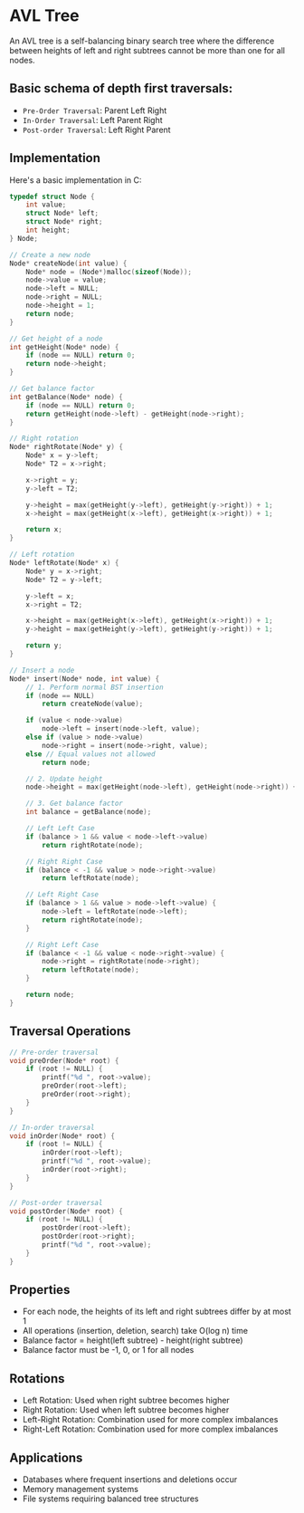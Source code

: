 # AVL Tree

An AVL tree is a self-balancing binary search tree where the difference between heights of left and right subtrees cannot be more than one for all nodes.

## Basic schema of depth first traversals:

- `Pre-Order Traversal`: Parent Left Right
- `In-Order Traversal`: Left Parent Right
- `Post-order Traversal`: Left Right Parent

## Implementation

Here's a basic implementation in C:

```c
typedef struct Node {
    int value;
    struct Node* left;
    struct Node* right;
    int height;
} Node;

// Create a new node
Node* createNode(int value) {
    Node* node = (Node*)malloc(sizeof(Node));
    node->value = value;
    node->left = NULL;
    node->right = NULL;
    node->height = 1;
    return node;
}

// Get height of a node
int getHeight(Node* node) {
    if (node == NULL) return 0;
    return node->height;
}

// Get balance factor
int getBalance(Node* node) {
    if (node == NULL) return 0;
    return getHeight(node->left) - getHeight(node->right);
}

// Right rotation
Node* rightRotate(Node* y) {
    Node* x = y->left;
    Node* T2 = x->right;

    x->right = y;
    y->left = T2;

    y->height = max(getHeight(y->left), getHeight(y->right)) + 1;
    x->height = max(getHeight(x->left), getHeight(x->right)) + 1;

    return x;
}

// Left rotation
Node* leftRotate(Node* x) {
    Node* y = x->right;
    Node* T2 = y->left;

    y->left = x;
    x->right = T2;

    x->height = max(getHeight(x->left), getHeight(x->right)) + 1;
    y->height = max(getHeight(y->left), getHeight(y->right)) + 1;

    return y;
}

// Insert a node
Node* insert(Node* node, int value) {
    // 1. Perform normal BST insertion
    if (node == NULL)
        return createNode(value);

    if (value < node->value)
        node->left = insert(node->left, value);
    else if (value > node->value)
        node->right = insert(node->right, value);
    else // Equal values not allowed
        return node;

    // 2. Update height
    node->height = max(getHeight(node->left), getHeight(node->right)) + 1;

    // 3. Get balance factor
    int balance = getBalance(node);

    // Left Left Case
    if (balance > 1 && value < node->left->value)
        return rightRotate(node);

    // Right Right Case
    if (balance < -1 && value > node->right->value)
        return leftRotate(node);

    // Left Right Case
    if (balance > 1 && value > node->left->value) {
        node->left = leftRotate(node->left);
        return rightRotate(node);
    }

    // Right Left Case
    if (balance < -1 && value < node->right->value) {
        node->right = rightRotate(node->right);
        return leftRotate(node);
    }

    return node;
}
```

## Traversal Operations

```c
// Pre-order traversal
void preOrder(Node* root) {
    if (root != NULL) {
        printf("%d ", root->value);
        preOrder(root->left);
        preOrder(root->right);
    }
}

// In-order traversal
void inOrder(Node* root) {
    if (root != NULL) {
        inOrder(root->left);
        printf("%d ", root->value);
        inOrder(root->right);
    }
}

// Post-order traversal
void postOrder(Node* root) {
    if (root != NULL) {
        postOrder(root->left);
        postOrder(root->right);
        printf("%d ", root->value);
    }
}
```

## Properties

- For each node, the heights of its left and right subtrees differ by at most 1
- All operations (insertion, deletion, search) take O(log n) time
- Balance factor = height(left subtree) - height(right subtree)
- Balance factor must be -1, 0, or 1 for all nodes

## Rotations

- Left Rotation: Used when right subtree becomes higher
- Right Rotation: Used when left subtree becomes higher
- Left-Right Rotation: Combination used for more complex imbalances
- Right-Left Rotation: Combination used for more complex imbalances

## Applications

- Databases where frequent insertions and deletions occur
- Memory management systems
- File systems requiring balanced tree structures
